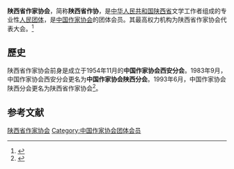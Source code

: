 {{Infobox PRCG
|机构名称 = 陕西省作家协会
|color    = #014099
|标志1    =
|届数     = 
|任期始   = 
|任期终   =
|职位1    = 主席
|人员1    = 
|职位2    = 副主席
|人员2    = 
|人数2    = 
|职位3    = 
|人员3    =
|组织法规 = 陕西省作家协会章程
|上级机构 = [[中国作家协会|中国作家协会]]
|机构类型 = [[人民团体|人民团体]]
|行政级别 = 正厅级
|中共上级 = [[中国共产党陕西省委员会|中国共产党陕西省委员会]]
|中共本级 = 中国共产党陕西省作家协会党组
|场所1    =
|地址1    =
|时期1    =
|机构1    = 
|时期2    = 
|机构2    =
|邮编1    =
|电话1    =
|官网1    =
}}
'''陕西省作家协会'''，简称'''陕西省作协'''，是[[中华人民共和国|中华人民共和国]][[陕西省|陕西省]]文学工作者组成的专业性[[人民团体|人民团体]]，是[[中国作家协会|中国作家协会]]的团体会员。其最高权力机构为陕西省作家协会代表大会。<ref>{{Cite web|title=中国作家协会章程|url=http://www.chinawriter.com.cn/zx/2012/2012-02-28/2829.html|accessdate=2020-08-26|work=中国作家网|archiveurl=https://web.archive.org/web/20120507083613/http://www.chinawriter.com.cn/zx/2012/2012-02-28/2829.html|archivedate=2012-05-07|dead-url=yes}}</ref>

==歷史==
陕西省作家协会前身是成立于1954年11月的'''中国作家协会西安分会'''。1983年9月，中国作家协会西安分会更名为'''中国作家协会陕西分会'''。1993年6月，中国作家协会陕西分会更名为陕西省作家协会<ref>{{cite news |title=陕西省作家协会 |url=http://www.chinawriter.com.cn/union/content/91.shtml}}</ref>。

== 参考文献 ==
{{reflist}}

{{中华人民共和国省级行政区作家协会}}

{{Authority control}}
[[Category:陕西省作家协会|]]
[[Category:中国作家协会团体会员|Category:中国作家协会团体会员]]